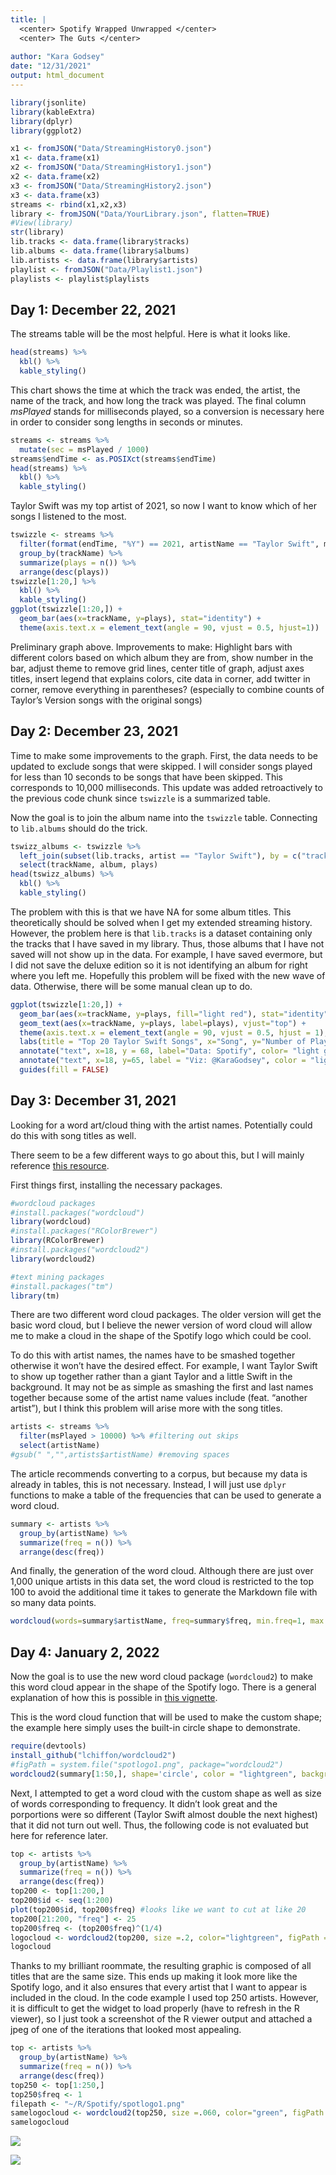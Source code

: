 ```yaml
---
title: |
  <center> Spotify Wrapped Unwrapped </center>
  <center> The Guts </center>
  
author: "Kara Godsey"
date: "12/31/2021"
output: html_document
---
```


```r
library(jsonlite)
library(kableExtra)
library(dplyr)
library(ggplot2)
```


```r
x1 <- fromJSON("Data/StreamingHistory0.json")
x1 <- data.frame(x1)
x2 <- fromJSON("Data/StreamingHistory1.json")
x2 <- data.frame(x2)
x3 <- fromJSON("Data/StreamingHistory2.json")
x3 <- data.frame(x3)
streams <- rbind(x1,x2,x3)
library <- fromJSON("Data/YourLibrary.json", flatten=TRUE)
#View(library)
str(library)
lib.tracks <- data.frame(library$tracks)
lib.albums <- data.frame(library$albums)
lib.artists <- data.frame(library$artists)
playlist <- fromJSON("Data/Playlist1.json")
playlists <- playlist$playlists

```


## Day 1: December 22, 2021

The streams table will be the most helpful. Here is what it looks like.

```r
head(streams) %>% 
  kbl() %>% 
  kable_styling()
```

This chart shows the time at which the track was ended, the artist, the name of the track, and how long the track was played. The final column *msPlayed* stands for milliseconds played, so a conversion is necessary here in order to consider song lengths in seconds or minutes. 

```r
streams <- streams %>% 
  mutate(sec = msPlayed / 1000)
streams$endTime <- as.POSIXct(streams$endTime)
head(streams) %>% 
  kbl() %>% 
  kable_styling()
```

Taylor Swift was my top artist of 2021, so now I want to know which of her songs I listened to the most.

```r
tswizzle <- streams %>% 
  filter(format(endTime, "%Y") == 2021, artistName == "Taylor Swift", msPlayed > 10000) %>% 
  group_by(trackName) %>% 
  summarize(plays = n()) %>% 
  arrange(desc(plays))
tswizzle[1:20,] %>% 
  kbl() %>% 
  kable_styling()
ggplot(tswizzle[1:20,]) +
  geom_bar(aes(x=trackName, y=plays), stat="identity") +
  theme(axis.text.x = element_text(angle = 90, vjust = 0.5, hjust=1))
```

Preliminary graph above. Improvements to make: Highlight bars with different colors based on which album they are from, show number in the bar, adjust theme to remove grid lines, center title of graph, adjust axes titles, insert legend that explains colors, cite data in corner, add twitter in corner, remove everything in parentheses? (especially to combine counts of Taylor's Version songs with the original songs)

## Day 2: December 23, 2021

Time to make some improvements to the graph. First, the data needs to be updated to exclude songs that were skipped. I will consider songs played for less than 10 seconds to be songs that have been skipped. This corresponds to 10,000 milliseconds. This update was added retroactively to the previous code chunk since `tswizzle` is a summarized table.

Now the goal is to join the album name into the `tswizzle` table. Connecting to `lib.albums` should do the trick.

```r
tswizz_albums <- tswizzle %>%
  left_join(subset(lib.tracks, artist == "Taylor Swift"), by = c("trackName" = "track")) %>% 
  select(trackName, album, plays)
head(tswizz_albums) %>% 
  kbl() %>% 
  kable_styling()
```

The problem with this is that we have NA for some album titles. This theoretically should be solved when I get my extended streaming history. However, the problem here is that `lib.tracks` is a dataset containing only the tracks that I have saved in my library. Thus, those albums that I have not saved will not show up in the data. For example, I have saved evermore, but I did not save the deluxe edition so it is not identifying an album for right where you left me. Hopefully this problem will be fixed with the new wave of data. Otherwise, there will be some manual clean up to do.

```r
ggplot(tswizzle[1:20,]) +
  geom_bar(aes(x=trackName, y=plays, fill="light red"), stat="identity") +
  geom_text(aes(x=trackName, y=plays, label=plays), vjust="top") +
  theme(axis.text.x = element_text(angle = 90, vjust = 0.5, hjust = 1),panel.background = element_rect(fill="white"), axis.line=element_line(colour="black")) +
  labs(title = "Top 20 Taylor Swift Songs", x="Song", y="Number of Plays") +
  annotate("text", x=18, y = 68, label="Data: Spotify", color= "light gray") +
  annotate("text", x=18, y=65, label = "Viz: @KaraGodsey", color = "light gray") +
  guides(fill = FALSE)
```

## Day 3: December 31, 2021

Looking for a word art/cloud thing with the artist names. Potentially could do this with song titles as well.

There seem to be a few different ways to go about this, but I will mainly reference [this resource](https://towardsdatascience.com/create-a-word-cloud-with-r-bde3e7422e8a).

First things first, installing the necessary packages.

```r
#wordcloud packages
#install.packages("wordcloud")
library(wordcloud)
#install.packages("RColorBrewer")
library(RColorBrewer)
#install.packages("wordcloud2")
library(wordcloud2)

#text mining packages
#install.packages("tm")
library(tm)
```

There are two different word cloud packages. The older version will get the basic word cloud, but I believe the newer version of word cloud will allow me to make a cloud in the shape of the Spotify logo which could be cool. 

To do this with artist names, the names have to be smashed together otherwise it won't have the desired effect. For example, I want Taylor Swift to show up together rather than a giant Taylor and a little Swift in the background. It may not be as simple as smashing the first and last names together because some of the artist name values include (feat. "another artist"), but I think this problem will arise more with the song titles. 

```r
artists <- streams %>% 
  filter(msPlayed > 10000) %>% #filtering out skips
  select(artistName)
#gsub(" ","",artists$artistName) #removing spaces
```

The article recommends converting to a corpus, but because my data is already in tables, this is not necessary. Instead, I will just use `dplyr` functions to make a table of the frequencies that can be used to generate a word cloud.

```r
summary <- artists %>% 
  group_by(artistName) %>% 
  summarize(freq = n()) %>% 
  arrange(desc(freq))
```

And finally, the generation of the word cloud. Although there are just over 1,000 unique artists in this data set, the word cloud is restricted to the top 100 to avoid the additional time it takes to generate the Markdown file with so many data points.

```r
wordcloud(words=summary$artistName, freq=summary$freq, min.freq=1, max.words=100, random.order=FALSE, rot.per=0.35, colors=brewer.pal(20, "Dark2"))
```

## Day 4: January 2, 2022

Now the goal is to use the new word cloud package (`wordcloud2`) to make this word cloud appear in the shape of the Spotify logo. There is a general explanation of how this is possible in [this vignette](https://cran.r-project.org/web/packages/wordcloud2/vignettes/wordcloud.html#lettercloud-function). 

This is the word cloud function that will be used to make the custom shape; the example here simply uses the built-in circle shape to demonstrate.

```r
require(devtools)
install_github("lchiffon/wordcloud2")
#figPath = system.file("spotlogo1.png", package="wordcloud2")
wordcloud2(summary[1:50,], shape='circle', color = "lightgreen", backgroundColor = "black", size=.5)
```

Next, I attempted to get a word cloud with the custom shape as well as size of words corresponding to frequency. It didn't look great and the porportions were so different (Taylor Swift almost double the next highest) that it did not turn out well. Thus, the following code is not evaluated but here for reference later.

```r
top <- artists %>% 
  group_by(artistName) %>% 
  summarize(freq = n()) %>% 
  arrange(desc(freq))
top200 <- top[1:200,]
top200$id <- seq(1:200)
plot(top200$id, top200$freq) #looks like we want to cut at like 20
top200[21:200, "freq"] <- 25
top200$freq <- (top200$freq)^(1/4)
logocloud <- wordcloud2(top200, size =.2, color="lightgreen", figPath = filepath, backgroundColor = "black", gridSize = 0.5)
logocloud
```

Thanks to my brilliant roommate, the resulting graphic is composed of all titles that are the same size. This ends up making it look more like the Spotify logo, and it also ensures that every artist that I want to appear is included in the cloud. In the code example I used top 250 artists. However, it is difficult to get the widget to load properly (have to refresh in the R viewer), so I just took a screenshot of the R viewer output and attached a jpeg of one of the iterations that looked most appealing.

```r
top <- artists %>% 
  group_by(artistName) %>% 
  summarize(freq = n()) %>% 
  arrange(desc(freq))
top250 <- top[1:250,]
top250$freq <- 1
filepath <- "~/R/Spotify/spotlogo1.png"
samelogocloud <- wordcloud2(top250, size =.060, color="green", figPath = filepath, backgroundColor = "black", gridSize = 0.75)
samelogocloud
```

![](logo2.jpg)

![](logo3.jpg)
